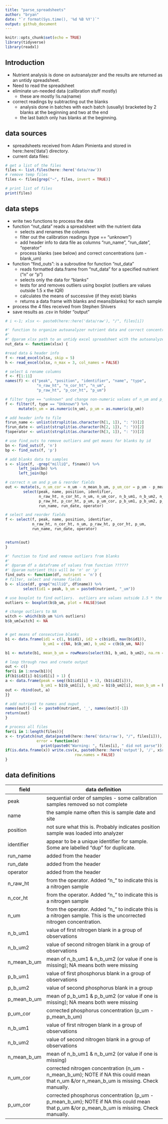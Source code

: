 ```yaml
---
title: "parse_spreadsheets"
author: "bryan"
date: "`r format(Sys.time(), '%d %B %Y')`"
output: github_document
---
```


```r
knitr::opts_chunk$set(echo = TRUE)
library(tidyverse)
library(readxl)
```

## Introduction

* Nutrient analysis is done on autoanalyzer and the results are returned as an untidy spreadsheet.
* Need to read the spreadsheet
* eliminate un-needed data (calibration stuff mostly)
    * these are mostly !is.na(name)
* correct readings by subtracting out the blanks
    * analysis done in batches with each batch (usually) bracketed by 2 blanks at the beginning and two at the end
    * the last batch only has blanks at the beginning.
    
## data sources
* spreadsheets received from Adam Pimienta and stored in here::here('data') directory.
* current data files:

```r
# get a list of the files
files <- list.files(here::here('data/raw'))
# remove temp files
files <- files[grep("~", files, invert = TRUE)]

# print list of files
print(files)
```

## data steps
* write two functions to process the data
* function "nut_data" reads a spreadsheet with the nutrient data
    * selects and renames the columns
    * filter out the calibration readings (type == "unknown")
    * add header info to data file as columns "run_name", "run_date", "operator"
    * process blanks (see below) and correct concentrations (um - blank_um)

* function "find_outs": is a subroutine for function "nut_data"
    * reads formatted data.frame from "nut_data" for a specified nutrient ("n" or "p")
    * selects only the data for "blanks"
    * tests for and removes outliers using boxplot (outliers are values outside 1.5 x the IQR)
    * calculates the means of successive (if they exist) blanks
    * returns a data frame with blanks and means(blanks) for each sample
    
* process the 4 files received from Stephen Shivers
* save results as .csv in folder "output"
    
```r
# i <-1; xlsx <- paste0(here::here('data/raw'), "/", files[i])

#' function to organize autoanalyzer nutrient data and correct concentrations for blanks
#' 
#' @param xlsx path to an untidy excel spreadsheet with the autoanalyzer data
nut_data <- function(xlsx) {

#read data & header info
f <- read_excel(xlsx, skip = 5)
h <- read_excel(xlsx, n_max = 3, col_names = FALSE)

# select & rename columns
f <- f[1:11]
names(f) <- c("peak", "position", "identifier", "name", "type",
              "n_raw_ht", "n_cor_ht", "n_um",
              "p_raw_ht", "p_cor_ht", "p_um")

# filter type == "unknown" and change non-numeric values of n_um and p_um to NA
f <- filter(f, type == "Unknown") %>%
      mutate(n_um = as.numeric(n_um), p_um = as.numeric(p_um))

# add header info to file
f$run_name <- unlist(strsplit(as.character(h[1, 1]), ": "))[2]
f$run_date <- unlist(strsplit(as.character(h[2, 1]), ": "))[2]
f$operator <- unlist(strsplit(as.character(h[3, 1]), ": "))[2]

# use find_outs to remove outliers and get means for blanks by id
bn <- find_outs(f, 'n')
bp <- find_outs(f, 'p')

# add blanks data to samples
s <- slice(f, -grep("milliQ", f$name)) %>%
      left_join(bn) %>%
      left_join(bp)

# correct n_um and p_um & reorder fields
out <- mutate(s, n_um_cor = n_um - n_mean_b_um, p_um_cor = p_um - p_mean_b_um) %>%
        select(peak, name, position, identifier,
               n_raw_ht, n_cor_ht, n_um, n_um_cor, n_b_um1, n_b_um2, n_mean_b_um, 
               p_raw_ht, p_cor_ht, p_um, p_um_cor, p_b_um1, p_b_um2, p_mean_b_um,
               run_name, run_date, operator)

# select and reorder fields
f <- select(f, peak, name, position, identifier, 
            n_raw_ht, n_cor_ht, n_um, p_raw_ht, p_cor_ht, p_um,
            run_name, run_date, operator)


return(out)
}
```

```r
#' function to find and remove outliers from blanks
#' 
#' @param df a dataframe of values from function ??????
#' @param nutrient this will be 'n' or 'p'
find_outs <- function(df, nutrient = 'n') {
# filter, select and rename fields
b <- slice(df, grep("milliQ", df$name)) %>%
        select(id1 = peak, b_um = paste0(nutrient, "_um"))

# use boxplot to find outliers.  outliers are values outside 1.5 * the IQR
outliers <- boxplot(b$b_um, plot = FALSE)$out

# change outliers to NA
witch <- which(b$b_um %in% outliers)
b$b_um[witch] <- NA


# get means of consecutive blanks
b1 <- data.frame(id1 = c(1, b$id1), id2 = c(b$id1, max(b$id1)),
                 b_um1 = c(NA, b$b_um), b_um2 = c(b$b_um, NA)) 

b1 <- mutate(b1, mean_b_um = rowMeans(select(b1, b_um1, b_um2), na.rm = TRUE))

# loop through rows and create output
out <- c()
for(i in 1:nrow(b1)){
if(b1$id2[i]-b1$id1[i] > 1) {
a <- data.frame(peak = seq((b1$id1[i] + 1), (b1$id2[i])), 
                b_um1 = b1$b_um1[i], b_um2 = b1$b_um2[i], mean_b_um = b1$mean_b_um[i])
out <- rbind(out, a)
}}

# add nutrient to names and ouput
names(out)[-1] <- paste0(nutrient, '_', names(out)[-1])
return(out)
}
```

```r
# process all files
for(i in 1:length(files)){
x <- tryCatch(nut_data(paste0(here::here('data/raw'), "/", files[i])), 
              error = function(e) 
                print(paste0("Warning: ", files[i], " did not parse")))
if(is.data.frame(x)) write.csv(x, paste0(here::here('output'), '/', x$run_name[1], '.csv'), 
                               row.names = FALSE)
}
```

## data definitions

field  | data definition
----------- | -----------------------------------------------------------------------------------------
peak | sequential order of samples - some calibration samples removed so not complete
name | the sample name often this is sample date and site
position | not sure what this is.  Probably indicates position sample was loaded into analyzer
identifier | appear to be a unique identifier for sample.  Some are labelled "dup" for duplicate.
run_name | added from the header
run_date | added from the header
operator | added from the header
n_raw_ht | from the operator.  Added "n_" to indicate this is a nitrogen sample	
n_cor_ht | from the operator.  Added "n_" to indicate this is a nitrogen sample	
n_um | from the operator.  Added "n_" to indicate this is a nitrogen sample.  This is the uncorrected nitrogen concentration.	
n_b_um1 | value of first nitrogen blank in a group of observations
n_b_um2 | value of second nitrogen blank in a group of observations
n_mean_b_um | mean of n_b_um1 & n_b_um2 (or value if one is missing); NA means both were missing
p_b_um1 | value of first phosphorus blank in a group of observations
p_b_um2 | value of second phosphorus blank in a group
p_mean_b_um | mean of p_b_um1 & p_b_um2 (or value if one is missing); NA means both were missing
p_um_cor | corrected phosphorus concentration (p_um - p_mean_b_um)  
n_b_um1 | value of first nitrogen blank in a group of observations
n_b_um2 | value of second nitrogen blank in a group of observations
n_mean_b_um | mean of n_b_um1 & n_b_um2 (or value if one is missing)
n_um_cor | corrected nitrogen concentration (n_um - n_mean_b_um); NOTE if NA this could mean that n_um &/or n_mean_b_um is missing.  Check manually. 
p_um_cor | corrected phosphorus concentration (p_um - p_mean_b_um); NOTE if NA this could mean that p_um &/or p_mean_b_um is missing.  Check manually. 


	



